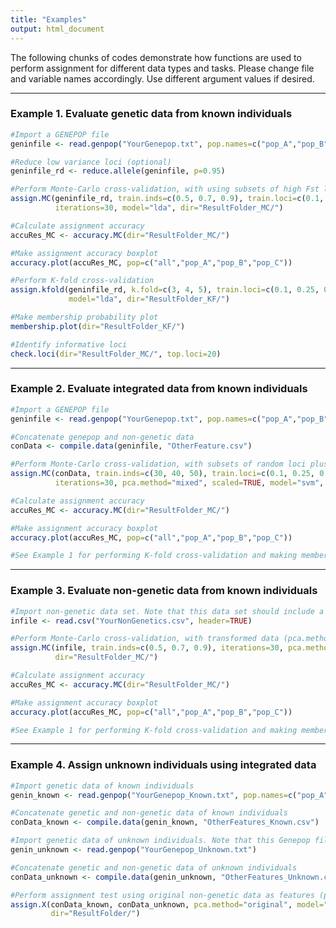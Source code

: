 ```yaml
---
title: "Examples"
output: html_document
---
```


The following chunks of codes demonstrate how functions are used to perform assignment for different data types and tasks. Please change file and variable names accordingly. Use different argument values if desired. 

***
### Example 1. Evaluate genetic data from known individuals
```r
#Import a GENEPOP file
geninfile <- read.genpop("YourGenepop.txt", pop.names=c("pop_A","pop_B","pop_C"))

#Reduce low variance loci (optional)
geninfile_rd <- reduce.allele(geninfile, p=0.95)

#Perform Monte-Carlo cross-validation, with using subsets of high Fst loci as training loci, LDA to build predictive models
assign.MC(geninfile_rd, train.inds=c(0.5, 0.7, 0.9), train.loci=c(0.1, 0.25, 0.5, 1), loci.sample="fst",
          iterations=30, model="lda", dir="ResultFolder_MC/")

#Calculate assignment accuracy
accuRes_MC <- accuracy.MC(dir="ResultFolder_MC/")

#Make assignment accuracy boxplot
accuracy.plot(accuRes_MC, pop=c("all","pop_A","pop_B","pop_C"))

#Perform K-fold cross-validation 
assign.kfold(geninfile_rd, k.fold=c(3, 4, 5), train.loci=c(0.1, 0.25, 0.5, 1), loci.sample="fst",
             model="lda", dir="ResultFolder_KF/")

#Make membership probability plot
membership.plot(dir="ResultFolder_KF/")

#Identify informative loci
check.loci(dir="ResultFolder_MC/", top.loci=20)

```

***
### Example 2. Evaluate integrated data from known individuals
```r
#Import a GENEPOP file
geninfile <- read.genpop("YourGenepop.txt", pop.names=c("pop_A","pop_B","pop_C"))

#Concatenate genepop and non-genetic data
conData <- compile.data(geninfile, "OtherFeature.csv")

#Perform Monte-Carlo cross-validation, with subsets of random loci plus additional features as training data. The whole data is scaled (scaled=TRUE) before performing PCA and cross-validation. Each PC summarizes variance of genetic and non-genetic data (pca.method="mixed").
assign.MC(conData, train.inds=c(30, 40, 50), train.loci=c(0.1, 0.25, 0.5, 1), loci.sample="random",
          iterations=30, pca.method="mixed", scaled=TRUE, model="svm", dir="ResultFolder_MC/")

#Calculate assignment accuracy
accuRes_MC <- accuracy.MC(dir="ResultFolder_MC/")

#Make assignment accuracy boxplot
accuracy.plot(accuRes_MC, pop=c("all","pop_A","pop_B","pop_C"))

#See Example 1 for performing K-fold cross-validation and making membership probability plot.
```

***
### Example 3. Evaluate non-genetic data from known individuals
```r
#Import non-genetic data set. Note that this data set should include a population label in the last column
infile <- read.csv("YourNonGenetics.csv", header=TRUE)

#Perform Monte-Carlo cross-validation, with transformed data (pca.method=TRUE, transform original data to PCs for dimentionality reduction) as new features to build decision tree predictive models 
assign.MC(infile, train.inds=c(0.5, 0.7, 0.9), iterations=30, pca.method=TRUE, model="tree",
          dir="ResultFolder_MC/")

#Calculate assignment accuracy
accuRes_MC <- accuracy.MC(dir="ResultFolder_MC/")

#Make assignment accuracy boxplot
accuracy.plot(accuRes_MC, pop=c("all","pop_A","pop_B","pop_C"))

#See Example 1 for performing K-fold cross-validation and making membership probability plot.
```

***
### Example 4. Assign unknown individuals using integrated data 
```r
#Import genetic data of known individuals
genin_known <- read.genpop("YourGenepop_Known.txt", pop.names=c("pop_A","pop_B","pop_C"))

#Concatenate genetic and non-genetic data of known individuals
conData_known <- compile.data(genin_known, "OtherFeatures_Known.csv")

#Import genetic data of unknown individuals. Note that this Genepop file should only have one "pop" label
genin_unknown <- read.genpop("YourGenepop_Unknown.txt")

#Concatenate genetic and non-genetic data of unknown individuals
conData_unknown <- compile.data(genin_unknown, "OtherFeatures_Unknown.csv")

#Perform assignment test using original non-genetic data as features (pca.method="original") to build random forest (tree number=50) predictive model
assign.X(conData_known, conData_unknown, pca.method="original", model="randomForest", ntree=50,
         dir="ResultFolder/")

```
